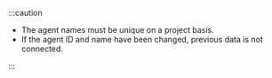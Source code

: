 :::caution

- The agent names must be unique on a project basis.
- If the agent ID and name have been changed, previous data is not connected.

:::
